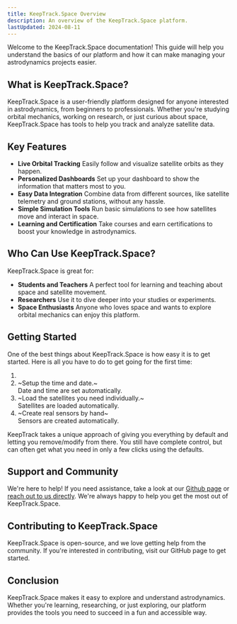 ```yaml
---
title: KeepTrack.Space Overview
description: An overview of the KeepTrack.Space platform.
lastUpdated: 2024-08-11
---
```



Welcome to the KeepTrack.Space documentation! This guide will help you understand the basics of our platform and how it can make managing your astrodynamics projects easier.

## What is KeepTrack.Space?

KeepTrack.Space is a user-friendly platform designed for anyone interested in astrodynamics, from beginners to professionals. Whether you're studying orbital mechanics, working on research, or just curious about space, KeepTrack.Space has tools to help you track and analyze satellite data.

## Key Features

- **Live Orbital Tracking** Easily follow and visualize satellite orbits as they happen.
- **Personalized Dashboards** Set up your dashboard to show the information that matters most to you.
- **Easy Data Integration** Combine data from different sources, like satellite telemetry and ground stations, without any hassle.
- **Simple Simulation Tools** Run basic simulations to see how satellites move and interact in space.
- **Learning and Certification** Take courses and earn certifications to boost your knowledge in astrodynamics.

## Who Can Use KeepTrack.Space?

KeepTrack.Space is great for:
- **Students and Teachers** A perfect tool for learning and teaching about space and satellite movement.
- **Researchers** Use it to dive deeper into your studies or experiments.
- **Space Enthusiasts** Anyone who loves space and wants to explore orbital mechanics can enjoy this platform.

## Getting Started

One of the best things about KeepTrack.Space is how easy it is to get started. Here is all you have to do to get going for the first time:
<Steps>
1. <LinkCard
    title="Load the KeepTrack App"
    description="Visit keeptrack.space/app/ to load the 3D app."
    href="https://keeptrack.space/app/"
   />
3. ~Setup the time and date.~
    <br />
    Date and time are set automatically.
4. ~Load the satellites you need individually.~
    <br />
    Satellites are loaded automatically.
5. ~Create real sensors by hand~
    <br />
    Sensors are created automatically.
</Steps>

<Aside type="tip">
    KeepTrack takes a unique approach of giving you everything by default and letting you remove/modify from there. You still have complete control, but can often get what you need in only a few clicks using the defaults.
</Aside>

## Support and Community

We're here to help! If you need assistance, take a look at our [Github page](https://github.com/thkruz/keeptrack.space) or [reach out to us directly](mailto:admin@keeptrack.space). We're always happy to help you get the most out of KeepTrack.Space.

## Contributing to KeepTrack.Space

KeepTrack.Space is open-source, and we love getting help from the community. If you're interested in contributing, visit our GitHub page to get started.

## Conclusion

KeepTrack.Space makes it easy to explore and understand astrodynamics. Whether you're learning, researching, or just exploring, our platform provides the tools you need to succeed in a fun and accessible way.